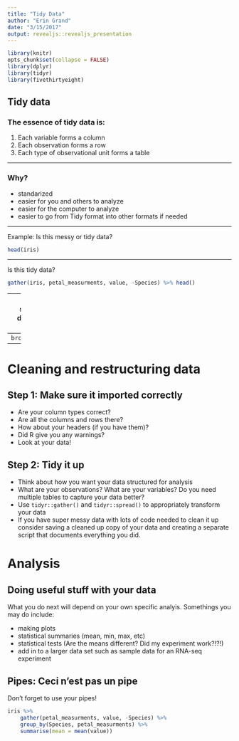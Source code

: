 ```yaml
---
title: "Tidy Data"
author: "Erin Grand"
date: "3/15/2017"
output: revealjs::revealjs_presentation
---
```



```r
library(knitr)
opts_chunk$set(collapse = FALSE)
library(dplyr)
library(tidyr)
library(fivethirtyeight)
```

## Tidy data
<div class="centerd">
[](https://github.com/eringrand/RTutorials/blob/master/Lesson1/images/tidy-1.jpg)
</div>

### The essence of tidy data is:
  
1. Each variable forms a column
1. Each observation forms a row
1. Each type of observational unit forms a table

---

### Why?

- standarized
- easier for you and others to analyze
- easier for the computer to analyze
- easier to go from Tidy format into other formats if needed

---

Example: Is this messy or tidy data?

```r
head(iris)
```

---

Is this tidy data?
```r
gather(iris, petal_measurments, value, -Species) %>% head()
```


---
For a more detailed summary of the tidy data concept, see the `tidyr` vignette

---
```
browseVignettes("tidyr")
```
---

# Cleaning and restructuring data


## Step 1:  Make sure it imported correctly  

- Are your column types correct?
- Are all the columns and rows there?
- How about your headers (if you have them)?
- Did R give you any warnings?
- Look at your data!


## Step 2:  Tidy it up

- Think about how you want your data structured for analysis
- What are your observations?  What are your variables?  Do you need multiple tables to capture your data better?
- Use `tidyr::gather()` and `tidyr::spread()` to appropriately transform your data
- If you have super messy data with lots of code needed to clean it up consider saving a cleaned up copy of your data and creating a separate script that documents everything you did.

# Analysis
## Doing useful stuff with your data

What you do next will depend on your own specific analyis.  Somethings you may do include:  

- making plots
- statistical summaries (mean, min, max, etc)
- statistical tests (Are the means different? Did my experiment work?!?!)
- add in to a larger data set such as sample data for an RNA-seq experiment


## Pipes: Ceci n'est pas un pipe

Don't forget to use your pipes!

```r
iris %>% 
	gather(petal_measurments, value, -Species) %>% 
	group_by(Species, petal_measurments) %>% 
	summarise(mean = mean(value))
```






